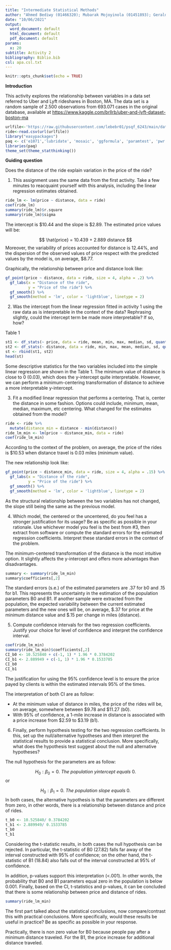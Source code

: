 ```yaml
---
title: "Intermediate Statistical Methods"
author: "Ahmed Bediwy (01466320); Mubarak Mojoyinola (01451893); Geraldo Padilla (01445225)"
date: "10/06/2021"
output:
  word_document: default
  html_document: default
  pdf_document: default
params:
  x: 20
subtitle: Activity 2
bibliography: Biblio.bib
csl: apa.csl.txt
---
```


```r
knitr::opts_chunk$set(echo = TRUE)
```

**Introduction**

This activity explores the relationship between variables in a data set referred to Uber and Lyft rideshares in Boston, MA. The data set is a random sample of 2.500 observations from 693.071 cases in the original database, available at  <https://www.kaggle.com/brllrb/uber-and-lyft-dataset-boston-ma>

```r
urlfile<-'https://raw.githubusercontent.com/lebebr01/psqf_6243/main/data/rideshare_small.csv'
ride<-read.csv(url(urlfile))
library("easypackages")
paq <- c('e1071','lubridate', 'mosaic', 'ggformula', 'paramtest', 'pwr', 'ggplot2', 'nlme', 'knitr', 'dplyr', 'dbplyr', 'readxl', 'GGally', 'Hmisc', 'corrplot', 'PerformanceAnalytics', 'statthink', 'tidyverse')
libraries(paq)
theme_set(theme_statthinking())
```

**Guiding question**

Does the distance of the ride explain variation in the price of the ride?

1. This assignment uses the same data from the first activity. Take a few minutes to reacquaint yourself with this analysis, including the linear regression estimates obtained.

```r
ride_lm <- lm(price ~ distance, data = ride)
coef(ride_lm)
summary(ride_lm)$r.square
summary(ride_lm)$sigma
```

The intercept is $10.44 and the slope is $2.89. The estimated price values will be:

$$
\hat{price} = 10.439 + 2.889 distance
$$
Moreover, the variability of prices accounted for distance is 12.44%, and the dispersion of the observed values of price respect with the predicted values by the model is, on average, $8.77.

Graphically, the relationship between price and distance look like:

```r
gf_point(price ~ distance, data = ride, size = 4, alpha = .2) %>%
  gf_labs(x = "Distance of the ride",
          y = "Price of the ride") %>%
  gf_smooth() %>%
  gf_smooth(method = 'lm', color = 'lightblue', linetype = 2)
```

2. Was the intercept from the linear regression fitted in activity 1 using the raw data as is interpretable in the context of the data? Rephrasing slightly, could the intercept term be made more interpretable? If so, how?

Table 1

```r
st1 <- df_stats(~ price, data = ride, mean, min, max, median, sd, quantile(probs = c(0.25, 0.75)))
st2 <- df_stats(~ distance, data = ride, min, max, mean, median, sd, quantile(probs = c(0.25, 0.75)))
st <- rbind(st1, st2)
head(st)
```

Some descriptive statistics for the two variables included into the simple linear regression are shown in the Table 1. The minimum value of distance is close to 0 (0.03), which does the y-intercept quite interpretable. However, we can perform a minimum-centering transformation of distance to achieve a more interpretable y-intercept.
  
3. Fit a modified linear regression that performs a centering. That is, center the distance in some fashion. Options could include, minimum, mean, median, maximum, etc centering. What changed for the estimates obtained from the model?

```r
ride <- ride %>%
  mutate(distance_min = distance - min(distance))
ride_lm_min <- lm(price ~ distance_min, data = ride)
coef(ride_lm_min)
```

According to the context of the problem, on average, the price of the rides is $10.53 when distance travel is 0.03 miles (minimum value).

The new relationship look like:

```r
gf_point(price ~ distance_min, data = ride, size = 4, alpha = .15) %>%
  gf_labs(x = "Distance of the ride",
          y = "Price of the ride") %>%
  gf_smooth() %>%
  gf_smooth(method = 'lm', color = 'lightblue', linetype = 2)
```

As the structural relationship between the two variables has not changed, the slope still being the same as the previous model.

4. Which model, the centered or the uncentered, do you feel has a stronger justification for its usage? Be as specific as possible in your rationale. Use whichever model you feel is the best from #3, then extract from software or compute the standard errors for the estimated regression coefficients. Interpret these standard errors in the context of the problem.

The minimum-centered transformation of the distance is the most intuitive option. It slightly affects the y-intercept and offers more advantages than disadvantages.

```r
summary <- summary(ride_lm_min)
summary$coefficients[,2]
```

The standard errors (s.e.) of the estimated parameters are .37 for b0 and .15 for b1. This represents the uncertainty in the estimation of the population parameters B0 and B1. If another sample were extracted from the population, the expected variability between the current estimated parameters and the new ones will be, on average, $.37 for price at the minimum distance value and $.15 per change in miles (distance).

5. Compute confidence intervals for the two regression coefficients. Justify your choice for level of confidence and interpret the confidence interval.

```r
coef(ride_lm_min)
summary(ride_lm_min)$coefficients[,2]
CI_b0 <- 10.525840 + c(-1, 1) * 1.96 * 0.3784202
CI_b1 <- 2.889949 + c(-1, 1) * 1.96 * 0.1533785
CI_b0
CI_b1
```

The justification for using the 95% confidence level is to ensure the price payed by clients is within the estimated intervals 95% of the times.

The interpretation of both CI are as follow:

- At the minimum value of distance in miles, the price of the rides will be, on average, somewhere between $9.78 and $11.27 (b0).
- With 95% of confidence, a 1-mile increase in distance is associated with a price increase from $2.59 to $3.19 (b1).

6. Finally, perform hypothesis testing for the two regression coefficients. In this, set up the null/alternative hypotheses and then interpret the statistical results to provide a statistical conclusion. More specifically, what does the hypothesis test suggest about the null and alternative hypotheses?

The null hypothesis for the parameters are as follow:

$$
H_{0}: \beta_{0} = 0.\ The\  population\  yintercept\  equals\  0.
$$
or

$$ 
H_{0}: \beta_{1} = 0.\ The\  population\  slope\  equals\  0.
$$
In both cases, the alternative hypothesis is that the parameters are different from zero, in other words, there is a relationship between distance and price of rides.

```r
t_b0 <- 10.525840/ 0.3784202
t_b1 <- 2.889949/ 0.1533785
t_b0
t_b1
```

Considering the t-statistic results, in both cases the null hypothesis can be rejected. In particular, the t-statistic of B0 (27.82) falls far away of the interval constructed with 95% of confidence; on the other hand, the t-statistic of B1 (18.84) also falls out of the interval constructed at 95% of confidence.

In addition, p-values support this interpretation (<.001). In other words, the probability that B0 and B1 parameters equal zero in the population is below 0.001. Finally, based on the CI, t-statistics and p-values, it can be concluded that there is some relationship between price and distance of rides.

```r
summary(ride_lm_min)
```

The first part talked about the statistical conclusions, now compare/contrast this with practical conclusions. More specifically, would these results be useful in practice? Be as specific as possible in your response.

Practically, there is non zero value for B0 because people pay after a minimum distance traveled. For the B1, the price increase for additional distance traveled.